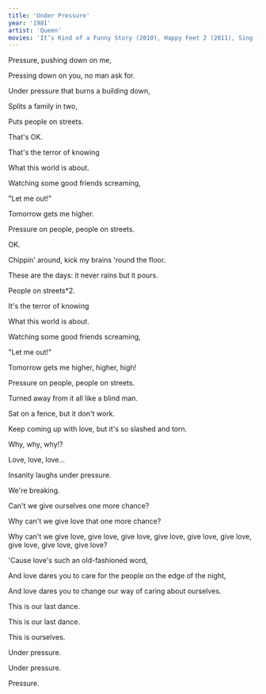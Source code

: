 ```yaml
---
title: 'Under Pressure'
year: '1981'
artist: 'Queen'
movies: 'It’s Kind of a Funny Story (2010), Happy Feet 2 (2011), Sing (2016)'
---
```


Pressure, pushing down on me,

Pressing down on you, no man ask for.

Under pressure that burns a building down,

Splits a family in two,

Puts people on streets.


That's OK.


That's the terror of knowing

What this world is about.

Watching some good friends screaming,

"Let me out!"


Tomorrow gets me higher.

Pressure on people, people on streets.


OK.


Chippin' around, kick my brains 'round the floor.

These are the days: it never rains but it pours.


People on streets*2.


It's the terror of knowing

What this world is about.

Watching some good friends screaming,

"Let me out!"


Tomorrow gets me higher, higher, high!

Pressure on people, people on streets.


Turned away from it all like a blind man.

Sat on a fence, but it don't work.

Keep coming up with love, but it's so slashed and torn.


Why, why, why!?

Love, love, love...


Insanity laughs under pressure.

We're breaking.

Can't we give ourselves one more chance?

Why can't we give love that one more chance?

Why can't we give love, give love, give love, give love, give love, give love, give love, give love, give love?


'Cause love's such an old-fashioned word,

And love dares you to care for the people on the edge of the night,

And love dares you to change our way of caring about ourselves.

This is our last dance.

This is our last dance.

This is ourselves.


Under pressure.

Under pressure.

Pressure.

